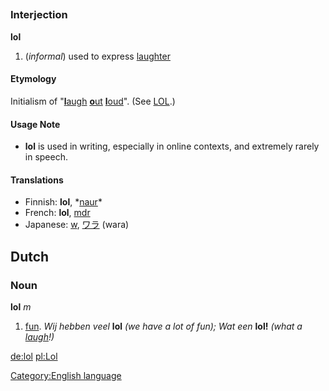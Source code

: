 =={{en}}==
[[Category:English language]]
===Interjection===
'''lol'''

#(''informal'') used to express [[laughter]]
====Etymology====
Initialism of "[[laugh|'''l'''augh]] [[out|'''o'''ut]] [[loud|'''l'''oud]]".  (See [[LOL]].)
====Usage Note====
*'''lol''' is used in writing, especially in online contexts, and extremely rarely in speech.

====Translations====
*Finnish: '''lol''', *[[naur]]*
*French: '''lol''', [[mdr]]
*Japanese: [[w]], [[ワラ]] (wara)

==Dutch==
===Noun===
'''lol''' ''m''

#[[fun]]. ''Wij hebben veel'' '''lol''' ''(we have a lot of fun); Wat een'' '''lol!''' ''(what a [[laugh]]!)''

[[de:lol]]
[[pl:Lol]]